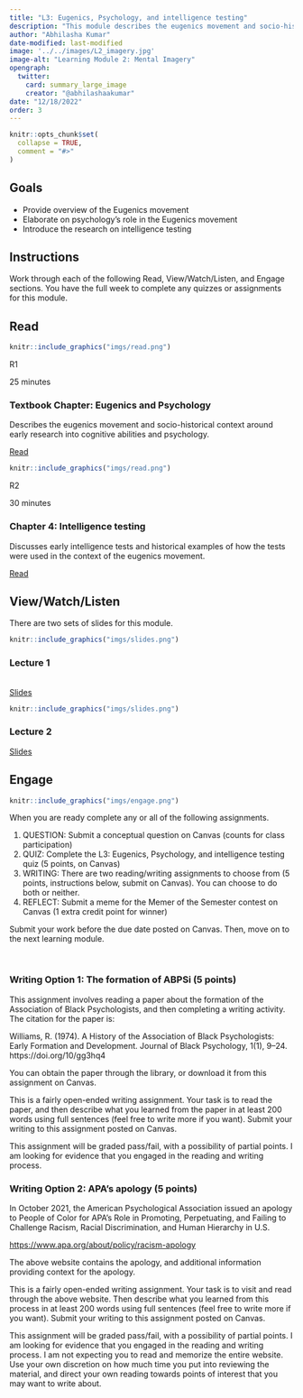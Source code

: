```yaml
---
title: "L3: Eugenics, Psychology, and intelligence testing"
description: "This module describes the eugenics movement and socio-historical context around early research into cognitive abilities and psychology."
author: "Abhilasha Kumar"
date-modified: last-modified
image: '../../images/L2_imagery.jpg'
image-alt: "Learning Module 2: Mental Imagery"
opengraph:
  twitter:
    card: summary_large_image
    creator: "@abhilashaakumar"
date: "12/18/2022"
order: 3
---
```


```r
knitr::opts_chunk$set(
  collapse = TRUE,
  comment = "#>"
)
```

## Goals

- Provide overview of the Eugenics movement
- Elaborate on psychology's role in the Eugenics movement
- Introduce the research on intelligence testing



## Instructions 

Work through each of the following Read, View/Watch/Listen, and Engage sections. You have the full week to complete any quizzes or assignments for this module.

## Read 

:::::{.card .border .border-2 .border-info .mb-3}
:::: {.grid .g-0}
::: {.g-col-3}
:::: {.card-body}

```r
knitr::include_graphics("imgs/read.png")
```

R1

25 minutes

::::
:::

::: {.g-col-9}
:::: {.card-body}
### Textbook Chapter: Eugenics and Psychology

Describes the eugenics movement and socio-historical context around early research into cognitive abilities and psychology.

<a class="btn btn-outline-info" href="https://teaching-cognition.github.io/cognition/textbook/C3_Eugenics.html" role="button">Read</a>
::::
:::
::::
:::::


:::::{.card .border .border-2 .border-info}
:::: {.grid .g-0}
::: {.g-col-3}
:::: {.card-body}

```r
knitr::include_graphics("imgs/read.png")
```

R2

30 minutes

::::
:::

::: {.g-col-9}
:::: {.card-body}
### Chapter 4: Intelligence testing

Discusses early intelligence tests and historical examples of how the tests were used in the context of the eugenics movement.

<a class="btn btn-outline-info" href="https://teaching-cognition.github.io/cognition/textbook/C4_Intelligence_testing.html" role="button">Read</a>
::::
:::
::::
:::::

## View/Watch/Listen {.mt-5}

There are two sets of slides for this module.

:::::{.card .border .border-2 .border-info .mb-3}
:::: {.grid .g-0}
::: {.g-col-3}
:::: {.card-body}

```r
knitr::include_graphics("imgs/slides.png")
```

::::
:::

::: {.g-col-9}
:::: {.card-body}
### Lecture 1
<br>
<a class="btn btn-outline-info" href="https://teaching-cognition.github.io/cognition/slides/L3_eugenics_1.pdf" role="button">Slides</a>
::::
:::
::::
:::::

:::::{.card .border .border-2 .border-info .mb-3}
:::: {.grid .g-0}
::: {.g-col-3}
:::: {.card-body}

```r
knitr::include_graphics("imgs/slides.png")
```



::::
:::

::: {.g-col-9}
:::: {.card-body}
### Lecture 2

<a class="btn btn-outline-info" href="https://teaching-cognition.github.io/cognition/slides/L3_eugenics_2.pdf" role="button">Slides</a>

::::
:::
::::
:::::


## Engage {.mt-5}


:::::{.card .border .border-2 .border-info}
:::: {.grid .g-0}
::: {.g-col-3}
:::: {.card-body}

```r
knitr::include_graphics("imgs/engage.png")
```


::::
:::

::: {.g-col-9}
:::: {.card-body}

When you are ready complete any or all of the following assignments.

1. QUESTION: Submit a conceptual question on Canvas (counts for class participation)
2. QUIZ: Complete the L3: Eugenics, Psychology, and intelligence testing quiz (5 points, on Canvas)
3. WRITING: There are two reading/writing assignments to choose from (5 points, instructions below, submit on Canvas). You can choose to do both or neither.
4. REFLECT: Submit a meme for the Memer of the Semester contest on Canvas (1 extra credit point for winner)


Submit your work before the due date posted on Canvas. Then, move on to the next learning module.
::::
:::
::::
:::::

<br>



### Writing Option 1: The formation of ABPSi (5 points)

This assignment involves reading a paper about the formation of the Association of Black Psychologists, and then completing a writing activity. The citation for the paper is:

Williams, R. (1974). A History of the Association of Black Psychologists: Early Formation and Development. Journal of Black Psychology, 1(1), 9–24. https://doi.org/10/gg3hq4

You can obtain the paper through the library, or download it from this assignment on Canvas.

This is a fairly open-ended writing assignment. Your task is to read the paper, and then describe what you learned from the paper in at least 200 words using full sentences (feel free to write more if you want). Submit your writing to this assignment posted on Canvas.

This assignment will be graded pass/fail, with a possibility of partial points. I am looking for evidence that you engaged in the reading and writing process.


### Writing Option 2: APA's apology (5 points)

In October 2021, the American Psychological Association issued an apology to People of Color for APA’s Role in Promoting, Perpetuating, and Failing to Challenge Racism, Racial Discrimination, and Human Hierarchy in U.S.

<https://www.apa.org/about/policy/racism-apology>

The above website contains the apology, and additional information providing context for the apology. 

This is a fairly open-ended writing assignment. Your task is to visit and read through the above website. Then describe what you learned from this process in at least 200 words using full sentences (feel free to write more if you want). Submit your writing to this assignment posted on Canvas.

This assignment will be graded pass/fail, with a possibility of partial points. I am looking for evidence that you engaged in the reading and writing process. I am not expecting you to read and memorize the entire website. Use your own discretion on how much time you put into reviewing the material, and direct your own reading towards points of interest that you may want to write about.



